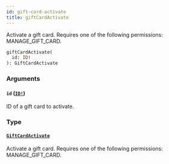```yaml
---
id: gift-card-activate
title: giftCardActivate
---
```


Activate a gift card. Requires one of the following permissions: MANAGE_GIFT_CARD.

```graphql
giftCardActivate(
  id: ID!
): GiftCardActivate

```

### Arguments

#### `id` ([`ID!`](../../../developer/api-reference/scalars/id))

ID of a gift card to activate.

### Type

#### [`GiftCardActivate`](../../../developer/api-reference/objects/gift-card-activate)

Activate a gift card. Requires one of the following permissions: MANAGE_GIFT_CARD.
